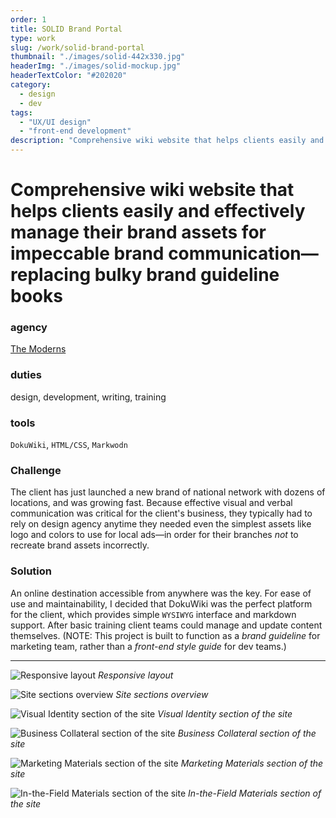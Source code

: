 ```yaml
---
order: 1
title: SOLID Brand Portal
type: work
slug: /work/solid-brand-portal
thumbnail: "./images/solid-442x330.jpg"
headerImg: "./images/solid-mockup.jpg"
headerTextColor: "#202020"
category:
  - design
  - dev
tags:
  - "UX/UI design"
  - "front-end development"
description: "Comprehensive wiki website that helps clients easily and effectively manage their brand assets for impeccable brand communication—replacing bulky brand guideline books"
---
```


# Comprehensive wiki website that helps clients easily and effectively manage their brand assets for impeccable brand communication—replacing bulky brand guideline books

<section class="portfolioDetail">

### agency

[The Moderns](https://themoderns.com)

</section>

<section class="portfolioDetail">

### duties

design, development, writing, training

</section>

<section class="portfolioDetail">

### tools

`DokuWiki`, `HTML/CSS`, `Markwodn`

</section>

<section class="portfolioDetail">

### Challenge

The client has just launched a new brand of national network with dozens of locations, and was growing fast. Because effective visual and verbal communication was critical for the client's business, they typically had to rely on design agency anytime they needed even the simplest assets like logo and colors to use for local ads&mdash;in order for their branches _not_ to recreate brand assets incorrectly.

</section>

<section class="portfolioDetail">

### Solution

An online destination accessible from anywhere was the key. For ease of use and maintainability, I decided that DokuWiki was the perfect platform for the client, which provides simple `WYSIWYG` interface and markdown support. After basic training client teams could manage and update content themselves. (NOTE: This project is built to function as a _brand guideline_ for marketing team, rather than a _front-end style guide_ for dev teams.)

</section>

---

![Responsive layout](./images/solid-screen.jpg)
_Responsive layout_

![Site sections overview](./images/solid-overview.gif)
_Site sections overview_

![Visual Identity section of the site](./images/solid-visual.gif)
_Visual Identity section of the site_

![Business Collateral section of the site](./images/solid-collateral.gif)
_Business Collateral section of the site_

![Marketing Materials section of the site](./images/solid-marketing.gif)
_Marketing Materials section of the site_

![In-the-Field Materials section of the site](./images/solid-field.gif)
_In-the-Field Materials section of the site_
